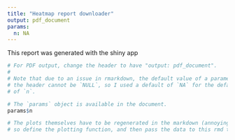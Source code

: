 ```yaml
---
title: "Heatmap report downloader"
output: pdf_document
params:
  n: NA
---
```


This report was generated with the shiny app
```r
# For PDF output, change the header to have "output: pdf_document".
#
# Note that due to an issue in rmarkdown, the default value of a parameter in
# the header cannot be `NULL`, so I used a default of `NA` for the default value
# of `n`.
```

```r
# The `params` object is available in the document.
params$n
```

```r
# The plots themselves have to be regenerated in the markdown (annoying)
# so define the plotting function, and then pass the data to this rmd to show the plots
```

